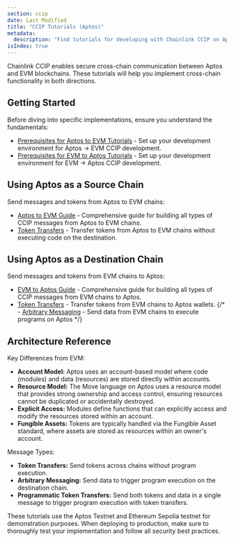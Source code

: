 ```yaml
---
section: ccip
date: Last Modified
title: "CCIP Tutorials (Aptos)"
metadata:
  description: "Find tutorials for developing with Chainlink CCIP on Aptos-based blockchains. Learn to build cross-chain applications and handle messages."
isIndex: true
---
```



Chainlink CCIP enables secure cross-chain communication between Aptos and EVM blockchains. These tutorials will help you implement cross-chain functionality in both directions.

## Getting Started

Before diving into specific implementations, ensure you understand the fundamentals:

- [Prerequisites for Aptos to EVM Tutorials](/ccip/tutorials/aptos/source/prerequisites) - Set up your development environment for Aptos -> EVM CCIP development.
- [Prerequisites for EVM to Aptos Tutorials](/ccip/tutorials/aptos/destination/prerequisites) - Set up your development environment for EVM -> Aptos CCIP development.

## Using Aptos as a Source Chain

Send messages and tokens from Aptos to EVM chains:

- [Aptos to EVM Guide](/ccip/tutorials/aptos/source) - Comprehensive guide for building all types of CCIP messages from Aptos to EVM chains.
- [Token Transfers](/ccip/tutorials/aptos/source/token-transfers) - Transfer tokens from Aptos to EVM chains without executing code on the destination.

## Using Aptos as a Destination Chain

Send messages and tokens from EVM chains to Aptos:

- [EVM to Aptos Guide](/ccip/tutorials/aptos/destination) - Comprehensive guide for building all types of CCIP messages from EVM chains to Aptos.
- [Token Transfers](/ccip/tutorials/aptos/destination/token-transfers) - Transfer tokens from EVM chains to Aptos wallets.
  {/* - [Arbitrary Messaging](/ccip/tutorials/aptos/destination/arbitrary-messaging) - Send data from EVM chains to execute programs on Aptos */}

## Architecture Reference

Key Differences from EVM:

- **Account Model:** Aptos uses an account-based model where code (modules) and data (resources) are stored directly within accounts.
- **Resource Model:** The Move language on Aptos uses a resource model that provides strong ownership and access control, ensuring resources cannot be duplicated or accidentally destroyed.
- **Explicit Access:** Modules define functions that can explicitly access and modify the resources stored within an account.
- **Fungible Assets:** Tokens are typically handled via the Fungible Asset standard, where assets are stored as resources within an owner's account.

Message Types:

- **Token Transfers:** Send tokens across chains without program execution.
- **Arbitrary Messaging:** Send data to trigger program execution on the destination chain.
- **Programmatic Token Transfers:** Send both tokens and data in a single message to trigger program execution with token transfers.

<Aside type="note">
  These tutorials use the Aptos Testnet and Ethereum Sepolia testnet for demonstration purposes. When deploying to
  production, make sure to thoroughly test your implementation and follow all security best practices.
</Aside>
